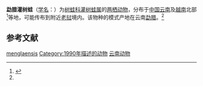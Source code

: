 {{Speciesbox
| name = 勐腊灌树蛙
| status = LC | status_system = IUCN3.1
| status_ref = <ref name=iucn>{{IUCN2006|assessors=IUCN SSC Amphibian Specialist Group|year=2020|id=58872|title=''Raorchestes menglaensis''|downloaded=2020-12-22}}</ref>
| image = 
| genus = Raorchestes
| species = menglaensis
| authority = (Kou, 1990)<ref name='id5024'>{{cite web| url =http://www.bioinfo.cn/db05/BjdwSpecies.php?action=view&id=5024| title =勐腊小树蛙| work =《中国动物物种编目数据库》| publisher =中国科学院微生物研究所| author =中国科学院动物研究所| accessdate =2009-04-11| deadurl =yes| archiveurl =https://web.archive.org/web/20160305040945/http://www.bioinfo.cn/db05/BjdwSpecies.php?action=view&id=5024| archivedate =2016-03-05}}</ref>
| synonyms =*'''勐腊小树蛙''' ''Philautus menglaensis''
}}

'''勐腊灌树蛙'''（[[学名|学名]]：{{lang|la|''Raorchestes menglaensis''}}）为[[树蛙科|树蛙科]][[灌树蛙属|灌树蛙属]]的[[两栖动物|两栖动物]]，分布于[[中华人民共和国|中国]][[云南|云南]]及[[越南|越南]]北部<ref>{{cite journal |author1=Poyarkov, N. A., Jr., T. V. Nguyen, E. S. Popov, P. Geissler, P. Pawangkhanant, T. Neang, C, Suwannapoom, and N. L. Orlov |title=Recent progress in taxonomic studies, biogeographic analysis, and revised checklist of amphibians of Indochina |journal=''Russian Journal of Herpetology'' |date=2021 |volume=28 |issue=3A |pages=1-110 |doi=10.30906/1026-2296-2021-28-3A-1-110 |url=https://www.researchgate.net/publication/352708079 |accessdate=2021-12-22}}</ref>等地，可能传布到附近[[老挝|老挝]]境内。该物种的模式产地在云南[[勐腊|勐腊]]。<ref name='id5024'/>

== 参考文献 ==
{{reflist}}

{{Wikispecies|Raorchestes menglaensis}}
{{Taxonbar|from1=Q28065033|from2=Q2697288}}


[[Category:灌树蛙属|menglaensis]]
[[Category:1990年描述的动物|Category:1990年描述的动物]]
[[Category:云南动物|云南动物]]


{{amphibian-stub}}